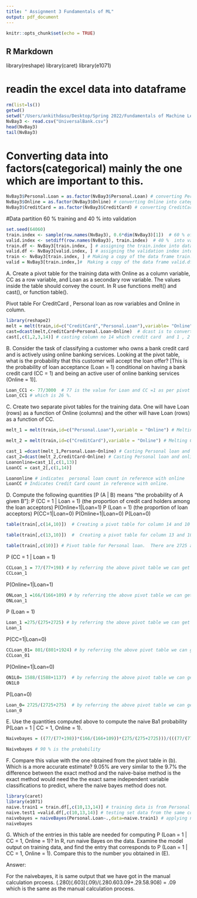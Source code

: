 ```yaml
---
title: " Assignment 3 Fundamentals of ML"
output: pdf_document
---
```


```r
knitr::opts_chunk$set(echo = TRUE)
```

## R Markdown

library(reshape)
library(caret)
library(e1071)


# readin the excel data into dataframe
```r
rm(list=ls())
getwd()
setwd("/Users/ankithdasu/Desktop/Spring 2022/Fundamentals of Machine Learning/Assignment 3")
NvBay3 <- read.csv("UniversalBank.csv")
head(NvBay3)
tail(NvBay3)
```
# Converting data into factors(categorical) mainly the one which are important to this.

```r
NvBay3$Personal.Loan = as.factor(NvBay3$Personal.Loan) # converting Personal Loan into categorical data
NvBay3$Online = as.factor(NvBay3$Online) # converting Online into categorical data
NvBay3$CreditCard = as.factor(NvBay3$CreditCard) # converting CreditCard into categorical data
```

#Data partition 60 % training and 40 % into validation
```r
set.seed(64060)
train.index <- sample(row.names(NvBay3), 0.6*dim(NvBay3)[1])  # 60 % of data into training set
valid.index <- setdiff(row.names(NvBay3), train.index)  # 40 %  into validation set
train.df <- NvBay3[train.index, ] # assigning the train.index into data frame
valid.df <- NvBay3[valid.index, ] # assigning the validation index into data frame
train <- NvBay3[train.index, ] # Making a copy of the data frame train.df
valid = NvBay3[train.index,]#  Making a copy of the data frame valid.df
```

A. Create a pivot table for the training data with Online as a column variable, CC as a row variable, and Loan as a secondary row variable. The values inside the table should convey the count. In R use functions melt() and cast(), or function table().

Pivot table For CreditCard , Personal loan as row variables and Online in column.

```r
library(reshape2)
melt = melt(train,id=c("CreditCard","Personal.Loan"),variable= "Online")
cast=dcast(melt,CreditCard+Personal.Loan~Online)  # dcast is to convert the data in CC , Personal loan and Online into pivot table.
cast[,c(1,2,3,14)] # casting column no 14 which credit card  and 1 , 2 , 3 column is  , personal loan, ID

```

B. Consider the task of classifying a customer who owns a bank credit card and is actively using online banking services. Looking at the pivot table, what is the probability that this customer will accept the loan offer? [This is the probability of loan acceptance (Loan = 1) conditional on having a bank credit card (CC = 1) and being an active user of online banking services (Online = 1)].
```r

Loan_CC1 <- 77/3000  # 77 is the value for Loan and CC =1 as per pivot table.  and 3000 is the total count of 1924 + 198 + 801 + 77 = 3000
Loan_CC1 # which is 26 %.
```


C. Create two separate pivot tables for the training data. One will have Loan (rows) as a function of Online (columns) and the other will have Loan (rows) as a function of CC.
```r

melt_1 = melt(train,id=c("Personal.Loan"),variable = "Online") # Melting Personal loan and Online data into pivot table

melt_2 = melt(train,id=c("CreditCard"),variable = "Online") # Melting Credicard data with reference to online

cast_1 =dcast(melt_1,Personal.Loan~Online) # Casting Personal loan and online values
cast_2=dcast(melt_2,CreditCard~Online) # Casting Personal loan and online values
Loanonline=cast_1[,c(1,13)]
LoanCC = cast_2[,c(1,14)]

Loanonline # indicates  personal loan count in reference with online
LoanCC # Indicates Credit Card count in reference with online.
```

D. Compute the following quantities [P (A | B) means “the probability of A given B”]:
P (CC = 1 | Loan = 1) (the proportion of credit card holders among the loan acceptors)
P(Online=1|Loan=1)
P (Loan = 1) (the proportion of loan acceptors)
P(CC=1|Loan=0)
P(Online=1|Loan=0)
P(Loan=0)

```r

table(train[,c(14,10)])  # Creating a pivot table for column 14 and 10 which is credit card and personal loan from training

table(train[,c(13,10)])  #  Creating a pivot table for column 13 and 10 which is online and personal loan from training

table(train[,c(10)]) # Pivot table for Personal loan.  There are 2725 and 275 from training
```
P (CC = 1 | Loan = 1)
```r

CCLoan_1 = 77/(77+198) # by referring the above pivot table we can get the CC= 1 and Loan = 1 values, which is 77 divided by  CC = 0 and PL 1 198
CCLoan_1
```
P(Online=1|Loan=1)
```r
ONLoan_1 =166/(166+109) # by referring the above pivot table we can get the online = 1 and Loan = 1 values
ONLoan_1
```
P (Loan = 1)
```r
Loan_1 =275/(275+2725) # by referring the above pivot table we can get the Loan = 1
Loan_1
```
P(CC=1|Loan=0)
```r
CCLoan_01= 801/(801+1924) # by referring the above pivot table we can get the CC = 1 and Loan = 0 values / CC 0 and PL 0
CCLoan_01
```

P(Online=1|Loan=0)
```r
ON1L0= 1588/(1588+1137)  # by referring the above pivot table we can get the online = 1 and Loan = 0 values
ON1L0
```
P(Loan=0)

```r

Loan_0= 2725/(2725+275)  # by referring the above pivot table we can get the Loan = 0 values
Loan_0
```


E. Use the quantities computed above to compute the naive Ba1 probability P(Loan = 1 | CC = 1, Online = 1).
```r
Naivebayes = ((77/(77+198))*(166/(166+109))*(275/(275+2725)))/(((77/(77+198))*(166/(166+109))*(275/(275+2725)))+((801/(801+1924))*(1588/(1588+1137))*2725/(2725+275)))

Naivebayes # 90 % is the probability
```



F. Compare this value with the one obtained from the pivot table in (b). Which is a more accurate estimate? 9.05% are very similar to the 9.7% the difference between the exact method and the naive-baise method is the exact method would need the the exact same independent variable classifications to predict, where the naive bayes method does not.


```r
library(caret)
library(e1071)
naive.train1 = train.df[,c(10,13,14)] # training data is from Personal loan, Creditcard and online. column
naive.test1 =valid.df[,c(10,13,14)] # testing set data from the same columns of data
naivebayes = naiveBayes(Personal.Loan~.,data=naive.train1) # applying naivebayes algorithm to personal loan and training data.
naivebayes

```


G. Which of the entries in this table are needed for computing P (Loan = 1 | CC = 1, Online = 1)? In R, run naive Bayes on the data. Examine the model output on training data, and find the entry that corresponds to P (Loan = 1 | CC = 1, Online = 1). Compare this to the number you obtained in (E).

Answer:

For the naivebayes, it is same output that we have got in the manual calculation prcoess. (.280)(.603)(.09)/(.280.603.09+.29.58.908) = .09 which is the same as the manual calculation process.

